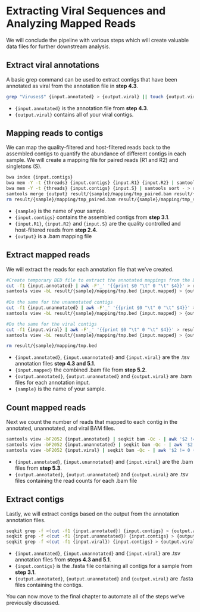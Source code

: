 # Extracting Viral Sequences and Analyzing Mapped Reads

We will conclude the pipeline with various steps which will create valuable data files for further downstream analysis.

## Extract viral annotations

A basic grep command can be used to extract contigs that have been annotated as viral from the annotation file in **step 4.3**.

``` bash
grep "Viruses$" {input.annotated} > {output.viral} || touch {output.viral}
```

-   `{input.annotated}` is the annotation file from **step 4.3**.
-   `{output.viral}` contains all of your viral contigs.

## Mapping reads to contigs

We can map the quality-filtered and host-filtered reads back to the assembled contigs to quantify the abundance of different contigs in each sample. We will create a mapping file for paired reads (R1 and R2) and singletons (S).

``` bash
bwa index {input.contigs}
bwa mem -Y -t {threads} {input.contigs} {input.R1} {input.R2} | samtools sort - > result/{sample}/mapping/tmp_paired.bam
bwa mem -Y -t {threads} {input.contigs} {input.S} | samtools sort - > result/{sample}/mapping/tmp_singlets.bam
samtools merge {output} result/{sample}/mapping/tmp_paired.bam result/{wildcards.sample}/mapping/tmp_singlets.bam
rm result/{sample}/mapping/tmp_paired.bam result/{sample}/mapping/tmp_singlets.bam
```

-   `{sample}` is the name of your sample.
-   `{input.contigs}` contains the assembled contigs from **step 3.1**.
-   `{input.R1}`, `{input.R2}` and `{input.S}` are the quality controlled and host-filtered reads from **step 2.4**.
-   `{output}` is a .bam mapping file

## Extract mapped reads

We will extract the reads for each annotation file that we've created.

``` bash
#Create temporary BED file to extract the annotated mappings from the BAM of all mappings
cut -f1 {input.annotated} | awk -F'_' '{{print $0 "\t" 0 "\t" $4}}' > result/{sample}/mapping/tmp.bed
samtools view -bL result/{sample}/mapping/tmp.bed {input.mapped} > {output.annotated}
      
#Do the same for the unannotated contigs
cut -f1 {input.unannotated} | awk -F'_' '{{print $0 "\t" 0 "\t" $4}}' > result/{sample}/mapping/tmp.bed
samtools view -bL result/{sample}/mapping/tmp.bed {input.mapped} > {output.unannotated}

#Do the same for the viral contigs
cut -f1 {input.viral} | awk -F'_' '{{print $0 "\t" 0 "\t" $4}}' > result/{sample}/mapping/tmp.bed
samtools view -bL result/{sample}/mapping/tmp.bed {input.mapped} > {output.viral}

rm result/{sample}/mapping/tmp.bed
```

-   `{input.annotated}`, `{input.unannotated}` and `{input.viral}` are the .tsv annotation files **step 4.3 and 5.1**.
-   `{input.mapped}` the combined .bam file from **step 5.2**.
-   `{output.annotated}`, `{output.unannotated}` and `{output.viral}` are .bam files for each annotation input.
-   `{sample}` is the name of your sample.

## Count mapped reads

Next we count the number of reads that mapped to each contig in the annotated, unannotated, and viral BAM files.

``` bash
samtools view -bF2052 {input.annotated} | seqkit bam -Qc - | awk '$2 != 0 {{print}}' > {output.annotated}
samtools view -bF2052 {input.unannotated} | seqkit bam -Qc - | awk '$2 != 0 {{print}}' > {output.unannotated}
samtools view -bF2052 {input.viral} | seqkit bam -Qc - | awk '$2 != 0 {{print}}' > {output.viral}
```

-   `{input.annotated}`, `{input.unannotated}` and `{input.viral}` are the .bam files from **step 5.3**.
-   `{output.annotated}`, `{output.unannotated}` and `{output.viral}` are .tsv files containing the read counts for each .bam file

## Extract contigs

Lastly, we will extract contigs based on the output from the annotation annotation files.

``` bash
seqkit grep -f <(cut -f1 {input.annotated}) {input.contigs} > {output.annotated}
seqkit grep -f <(cut -f1 {input.unannotated}) {input.contigs} > {output.unannotated}
seqkit grep -f <(cut -f1 {input.viral}) {input.contigs} > {output.viral}
```

-   `{input.annotated}`, `{input.unannotated}` and `{input.viral}` are .tsv annotation files from **steps 4.3 and 5.1**.
-   `{input.contigs}` is the .fasta file containing all contigs for a sample from **step 3.1**.
-   `{output.annotated}`, `{output.unannotated}` and `{output.viral}` are .fasta files containing the contigs.

::: {.callout-note}
You can now move to the final chapter to automate all of the steps we've previously discussed. 
:::
